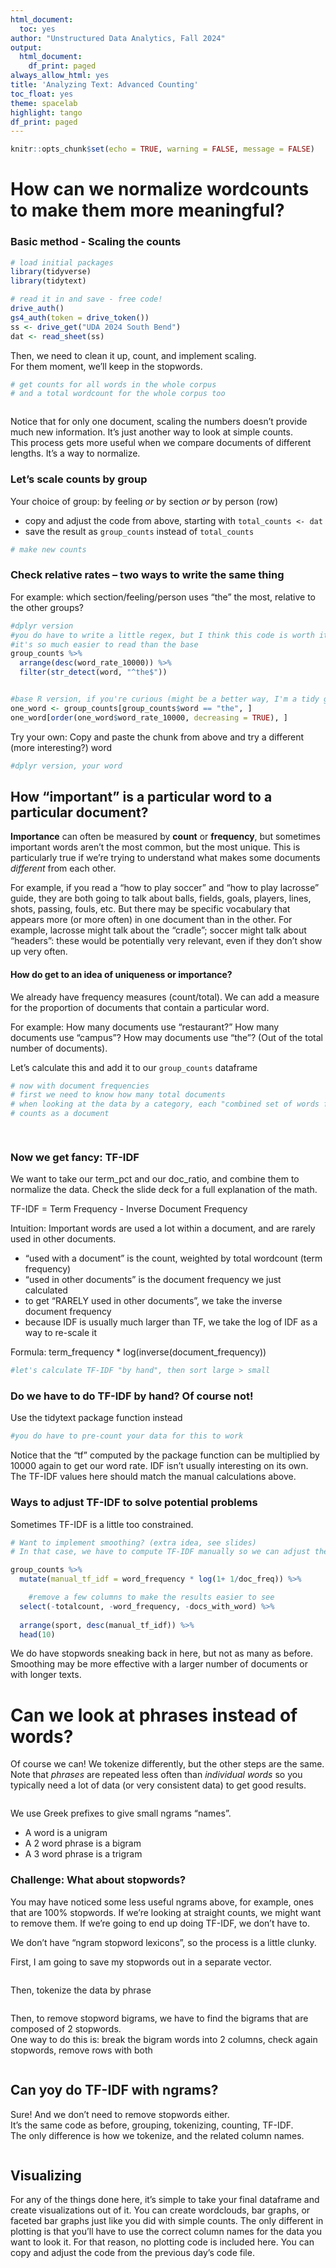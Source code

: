 ```yaml
---
html_document:
  toc: yes
author: "Unstructured Data Analytics, Fall 2024"
output:
  html_document:
    df_print: paged
always_allow_html: yes
title: 'Analyzing Text: Advanced Counting'
toc_float: yes
theme: spacelab
highlight: tango
df_print: paged
---
```

  
```r
knitr::opts_chunk$set(echo = TRUE, warning = FALSE, message = FALSE)
```


# How can we normalize wordcounts to make them more meaningful?

### Basic method - Scaling the counts
```r
# load initial packages
library(tidyverse)
library(tidytext)
```

```r
# read it in and save - free code!
drive_auth()
gs4_auth(token = drive_token())
ss <- drive_get("UDA 2024 South Bend")
dat <- read_sheet(ss)
```

Then, we need to clean it up, count, and implement scaling.  
For them moment, we'll keep in the stopwords.  
```r
# get counts for all words in the whole corpus 
# and a total wordcount for the whole corpus too



```


  
Notice that for only one document, scaling the numbers doesn’t provide much new information. It’s just another way to look at simple counts.  
This process gets more useful when we compare documents of different lengths. It’s a way to normalize.  
  
### Let's scale counts by group
Your choice of group: by feeling *or* by section *or* by person (row)

 * copy and adjust the code from above, starting with `total_counts <- dat`
 * save the result as `group_counts` instead of `total_counts`

```r
# make new counts


```  

  
### Check relative rates -- two ways to write the same thing
For example: which section/feeling/person uses "the" the most, relative to the other groups? 
```r
#dplyr version
#you do have to write a little regex, but I think this code is worth it
#it's so much easier to read than the base
group_counts %>%
  arrange(desc(word_rate_10000)) %>%
  filter(str_detect(word, "^the$")) 


#base R version, if you're curious (might be a better way, I'm a tidy girl...):
one_word <- group_counts[group_counts$word == "the", ] 
one_word[order(one_word$word_rate_10000, decreasing = TRUE), ]
```
  
Try your own: Copy and paste the chunk from above and try a different (more interesting?) word  

```r
#dplyr version, your word

```
  

## How "important" is a particular word to a particular document?
**Importance** can often be measured by **count** or **frequency**, but sometimes important words aren't the most common, but the most unique. This is particularly true if we're trying to understand what makes some documents *different* from each other.

For example, if you read a "how to play soccer" and "how to play lacrosse" guide, they are both going to talk about balls, fields, goals, players, lines, shots, passing, fouls, etc.  But there may be specific vocabulary that appears more (or more often) in one document than in the other. For example, lacrosse might talk about the "cradle"; soccer might talk about "headers": these would be potentially very relevant, even if they don't show up very often.

#### How do get to an idea of uniqueness or importance? 
We already have frequency measures (count/total). We can add a measure for the proportion of documents that contain a particular word.  
  
For example: How many documents use "restaurant?" How many documents use "campus"? How may documents use "the"? (Out of the total number of documents).  
  
Let's calculate this and add it to our `group_counts` dataframe
```r
# now with document frequencies
# first we need to know how many total documents
# when looking at the data by a category, each "combined set of words from that category"
# counts as a document

  
```

  
### Now we get fancy: TF-IDF
We want to take our term_pct and our doc_ratio, and combine them to normalize the data.
Check the slide deck for a full explanation of the math.

TF-IDF = Term Frequency - Inverse Document Frequency  

Intuition: Important words are used a lot within a document, and are rarely used in other documents.  

 * "used with a document" is the count, weighted by total wordcount (term frequency)
 * "used in other documents" is the document frequency we just calculated
 * to get "RARELY used in other documents", we take the inverse document frequency 
 * because IDF is usually much larger than TF, we take the log of IDF as a way to re-scale it

Formula: term_frequency * log(inverse(document_frequency))

```r
#let's calculate TF-IDF "by hand", then sort large > small

```

  
### Do we have to do TF-IDF by hand? Of course not!
Use the tidytext package function instead
```r
#you do have to pre-count your data for this to work


```
Notice that the “tf” computed by the package function can be multiplied by 10000 again to get our word rate. IDF isn’t usually interesting on its own. The TF-IDF values here should match the manual calculations above.  
  
  
### Ways to adjust TF-IDF to solve potential problems
Sometimes TF-IDF is a little too constrained. 
```r
# Want to implement smoothing? (extra idea, see slides)
# In that case, we have to compute TF-IDF manually so we can adjust the calculation, for example:

group_counts %>%
  mutate(manual_tf_idf = word_frequency * log(1+ 1/doc_freq)) %>%

    #remove a few columns to make the results easier to see
  select(-totalcount, -word_frequency, -docs_with_word) %>%
  
  arrange(sport, desc(manual_tf_idf)) %>%
  head(10)
```
We do have stopwords sneaking back in here, but not as many as before. Smoothing may be more effective with a larger number of documents or with longer texts.  
  
  
# Can we look at phrases instead of words?
Of course we can! We tokenize differently, but the other steps are the same.  
Note that *phrases* are repeated less often than *individual words* so you typically need a lot of data (or very consistent data) to get good results. 
```r


```

We use Greek prefixes to give small ngrams "names".   
  
 * A word is a unigram
 * A 2 word phrase is a bigram
 * A 3 word phrase is a trigram
  
### Challenge: What about stopwords?
You may have noticed some less useful ngrams above, for example, ones that are 100% stopwords. If we’re looking at straight counts, we might want to remove them. If we’re going to end up doing TF-IDF, we don’t have to.  
   
We don’t have “ngram stopword lexicons”, so the process is a little clunky.  
  
First, I am going to save my stopwords out in a separate vector.  
```r

```

Then, tokenize the data by phrase
```r

```

Then, to remove stopword bigrams, we have to find the bigrams that are composed of 2 stopwords.  
One way to do this is: break the bigram words into 2 columns, check again stopwords, remove rows with both 
```r

```


## Can yoy do TF-IDF with ngrams?
Sure! And we don’t need to remove stopwords either.  
It’s the same code as before, grouping, tokenizing, counting, TF-IDF.  
The only difference is how we tokenize, and the related column names.  
```r

```

  
## Visualizing
For any of the things done here, it’s simple to take your final dataframe and create visualizations out of it. You can create wordclouds, bar graphs, or faceted bar graphs just like you did with simple counts. The only different in plotting is that you’ll have to use the correct column names for the data you want to look it. For that reason, no plotting code is included here. You can copy and adjust the code from the previous day's code file.
